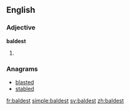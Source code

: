 ==English==

===Adjective===
'''baldest'''

# {{superlative of|bald}}

===Anagrams===
* [[blasted#English|blasted]]
* [[stabled#English|stabled]]

[[fr:baldest]]
[[simple:baldest]]
[[sv:baldest]]
[[zh:baldest]]
